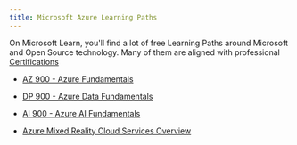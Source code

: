 ```yaml
---
title: Microsoft Azure Learning Paths
---
```



<PageDescription>

On Microsoft Learn, you'll find a lot of free <span>Learning Paths</span> around Microsoft and Open Source technology.
Many of them are aligned with professional [Certifications](https://docs.microsoft.com/en-us/certifications/browse/?ocid=AID3054457)

</PageDescription>

- [AZ 900 - Azure Fundamentals](https://docs.microsoft.com/en-us/certifications/exams/az-900?ocid=AID3054457)
- [DP 900 - Azure Data Fundamentals](https://docs.microsoft.com/en-us/certifications/exams/dp-900?ocid=AID3054457)

- [AI 900 - Azure AI Fundamentals](https://docs.microsoft.com/en-us/certifications/exams/ai-900?ocid=AID3054457)

- [Azure Mixed Reality Cloud Services Overview](https://docs.microsoft.com/en-us/windows/mixed-reality/develop/mixed-reality-cloud-services?ocid=AID3054457)

